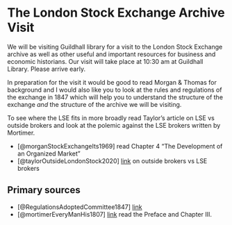 # The London Stock Exchange Archive Visit

We will be visiting Guildhall library for a visit to the London Stock Exchange archive as well as other useful and important resources for business and economic historians. Our visit will take place at 10:30 am at Guildhall Library. Please arrive early.

In preparation for the visit it would be good to read Morgan & Thomas for background and I would also like you to look at the rules and regulations of the exchange in 1847 which will help you to understand the structure of the exchange *and* the structure of the archive we will be visiting.

To see where the LSE fits in more broadly read Taylor's article on LSE vs outside brokers and look at the polemic against the LSE brokers written by Mortimer.

+ [@morganStockExchangeIts1969] read Chapter 4 "The Development of an Organized Market"
+ [@taylorOutsideLondonStock2020] [link](https://www.cambridge.org/core/product/identifier/S1467222720000233/type/journal_article) on outside brokers vs LSE brokers

## Primary sources

+ [@RegulationsAdoptedCommittee1847] [link](https://books.googleusercontent.com/books/content?req=AKW5QacIwGHn20rqReIgbN_oGOc_Bt_fW8pdyKxlC09bYAwX3XOssxwTJthFknFUu177BshL5JA8J1ucpjgn-uh2dXpeFeh-fqGdtWZ5D2ixh8Chcrd2wMpyEvEu_l-q5MOwUlpf6GpNjNTpNqwchxfjJ5obkjQCB7thIA9SKnNwpipN0vbYcNRrLG2SClz9MGFKNqf6Z-mqLcRgmOqsko4l53FEfrySnoAnBje8jRT1IqCHzSPXo3juEpnzfEoqiD48Im02BSBkdFqLIDlDiYoXmyDe_RHbOK8c2nBL7rSykitTvXA6mvk)
+ [@mortimerEveryManHis1807] [link](https://link.gale.com/apps/doc/U0103061473/MOME?u=ull_ttda&sid=MOME&xid=162e645a) read the Preface and Chapter III.
